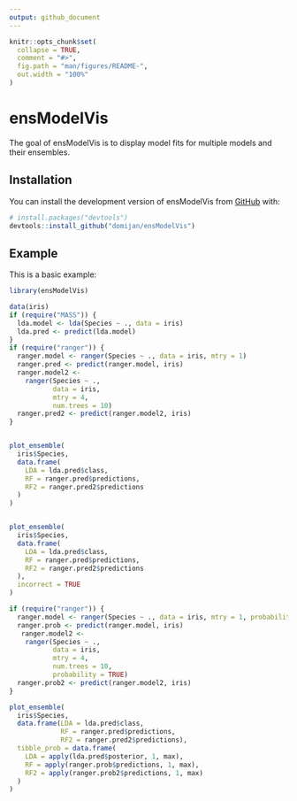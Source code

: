 ```yaml
---
output: github_document
---
```


<!-- README.md is generated from README.Rmd. Please edit that file -->

```r
knitr::opts_chunk$set(
  collapse = TRUE,
  comment = "#>",
  fig.path = "man/figures/README-",
  out.width = "100%"
)
```

# ensModelVis

The goal of ensModelVis is to display model fits for multiple models and their ensembles.

## Installation

You can install the development version of ensModelVis from [GitHub](https://github.com/) with:

``` r
# install.packages("devtools")
devtools::install_github("domijan/ensModelVis")
```

## Example

This is a basic example:

```r
library(ensModelVis)

data(iris)
if (require("MASS")) {
  lda.model <- lda(Species ~ ., data = iris)
  lda.pred <- predict(lda.model)
}
if (require("ranger")) {
  ranger.model <- ranger(Species ~ ., data = iris, mtry = 1)
  ranger.pred <- predict(ranger.model, iris)
  ranger.model2 <-
    ranger(Species ~ .,
           data = iris,
           mtry = 4,
           num.trees = 10)
  ranger.pred2 <- predict(ranger.model2, iris)
}


plot_ensemble(
  iris$Species,
  data.frame(
    LDA = lda.pred$class,
    RF = ranger.pred$predictions,
    RF2 = ranger.pred2$predictions
  )
)


plot_ensemble(
  iris$Species,
  data.frame(
    LDA = lda.pred$class,
    RF = ranger.pred$predictions,
    RF2 = ranger.pred2$predictions
  ),
  incorrect = TRUE
)

if (require("ranger")) {
  ranger.model <- ranger(Species ~ ., data = iris, mtry = 1, probability = TRUE)
  ranger.prob <- predict(ranger.model, iris)
   ranger.model2 <-
    ranger(Species ~ .,
           data = iris,
           mtry = 4,
           num.trees = 10,
           probability = TRUE)
  ranger.prob2 <- predict(ranger.model2, iris)
}

plot_ensemble(
  iris$Species,
  data.frame(LDA = lda.pred$class,
             RF = ranger.pred$predictions,
             RF2 = ranger.pred2$predictions),
  tibble_prob = data.frame(
    LDA = apply(lda.pred$posterior, 1, max),
    RF = apply(ranger.prob$predictions, 1, max),
    RF2 = apply(ranger.prob2$predictions, 1, max)
  )
)

```

